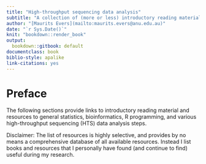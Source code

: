```yaml
---
title: "High-throughput sequencing data analysis"
subtitle: "A collection of (more or less) introductory reading material"
author: "[Maurits Evers](mailto:maurits.evers@anu.edu.au)"
date: "`r Sys.Date()`"
knit: "bookdown::render_book"
output:
  bookdown::gitbook: default
documentclass: book
biblio-style: apalike
link-citations: yes
---
```


# Preface {-}

The following sections provide links to introductory reading material and resources to general statistics, bioinformatics, R programming, and various high-throughput sequencing (HTS) data analysis steps.

Disclaimer: The list of resources is highly selective, and provides by no means a comprehensive database of all available resources. Instead I list books and resources that I personally have found (and continue to find) useful during my research.
